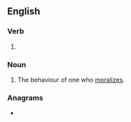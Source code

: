 ==English==

===Verb===
{{head|en|verb form}}

# {{present participle of|moralize|lang=en|nocat=1}}

===Noun===
{{en-noun}}

# The behaviour of one who [[moralize]]s.

===Anagrams===
* {{anagrams|en|a=agiilmnorz|molarizing}}